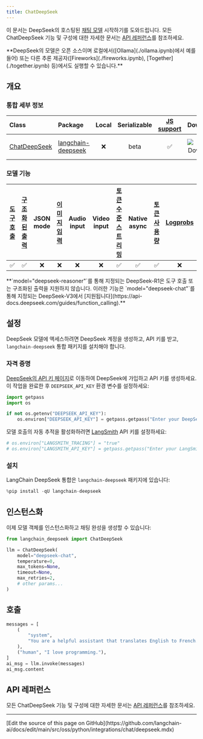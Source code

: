 ```yaml
---
title: ChatDeepSeek
---
```


이 문서는 DeepSeek의 호스팅된 [채팅 모델](/oss/python/langchain/models) 시작하기를 도와드립니다. 모든 ChatDeepSeek 기능 및 구성에 대한 자세한 문서는 [API 레퍼런스](https://python.langchain.com/api_reference/deepseek/chat_models/langchain_deepseek.chat_models.ChatDeepSeek.html)를 참조하세요.

<Tip>
**DeepSeek의 모델은 오픈 소스이며 로컬에서([Ollama](./ollama.ipynb)에서 예를 들어) 또는 다른 추론 제공자([Fireworks](./fireworks.ipynb), [Together](./together.ipynb) 등)에서도 실행할 수 있습니다.**

</Tip>

## 개요

### 통합 세부 정보

| Class | Package | Local | Serializable | [JS support](https://js.langchain.com/docs/integrations/chat/deepseek) | Downloads | Version |
| :--- | :--- | :---: | :---: |  :---: | :---: | :---: |
| [ChatDeepSeek](https://python.langchain.com/api_reference/deepseek/chat_models/langchain_deepseek.chat_models.ChatDeepSeek.html) | [langchain-deepseek](https://python.langchain.com/api_reference/deepseek/) | ❌ | beta | ✅ | ![PyPI - Downloads](https://img.shields.io/pypi/dm/langchain-deepseek?style=flat-square&label=%20) | ![PyPI - Version](https://img.shields.io/pypi/v/langchain-deepseek?style=flat-square&label=%20) |

### 모델 기능

| [도구 호출](/oss/python/langchain/tools) | [구조화된 출력](/oss/python/langchain/structured-output) | JSON mode | [이미지 입력](/oss/python/langchain/messages#multimodal) | Audio input | Video input | [토큰 수준 스트리밍](/oss/python/langchain/streaming/) | Native async | [토큰 사용량](/oss/python/langchain/models#token-usage) | [Logprobs](/oss/python/langchain/models#log-probabilities) |
| :---: | :---: | :---: | :---: |  :---: | :---: | :---: | :---: | :---: | :---: |
| ✅ | ✅ | ❌ | ❌ | ❌ | ❌ | ✅ | ✅ | ✅ | ❌ |

<Note>
**`model="deepseek-reasoner"`를 통해 지정되는 DeepSeek-R1은 도구 호출 또는 구조화된 출력을 지원하지 않습니다. 이러한 기능은 `model="deepseek-chat"`를 통해 지정되는 DeepSeek-V3에서 [지원됩니다](https://api-docs.deepseek.com/guides/function_calling).**

</Note>

## 설정

DeepSeek 모델에 액세스하려면 DeepSeek 계정을 생성하고, API 키를 받고, `langchain-deepseek` 통합 패키지를 설치해야 합니다.

### 자격 증명

[DeepSeek의 API 키 페이지](https://platform.deepseek.com/api_keys)로 이동하여 DeepSeek에 가입하고 API 키를 생성하세요. 이 작업을 완료한 후 `DEEPSEEK_API_KEY` 환경 변수를 설정하세요:

```python
import getpass
import os

if not os.getenv("DEEPSEEK_API_KEY"):
    os.environ["DEEPSEEK_API_KEY"] = getpass.getpass("Enter your DeepSeek API key: ")
```

모델 호출의 자동 추적을 활성화하려면 [LangSmith](https://docs.smith.langchain.com/) API 키를 설정하세요:

```python
# os.environ["LANGSMITH_TRACING"] = "true"
# os.environ["LANGSMITH_API_KEY"] = getpass.getpass("Enter your LangSmith API key: ")
```

### 설치

LangChain DeepSeek 통합은 `langchain-deepseek` 패키지에 있습니다:

```python
%pip install -qU langchain-deepseek
```

## 인스턴스화

이제 모델 객체를 인스턴스화하고 채팅 완성을 생성할 수 있습니다:

```python
from langchain_deepseek import ChatDeepSeek

llm = ChatDeepSeek(
    model="deepseek-chat",
    temperature=0,
    max_tokens=None,
    timeout=None,
    max_retries=2,
    # other params...
)
```

## 호출

```python
messages = [
    (
        "system",
        "You are a helpful assistant that translates English to French. Translate the user sentence.",
    ),
    ("human", "I love programming."),
]
ai_msg = llm.invoke(messages)
ai_msg.content
```

## API 레퍼런스

모든 ChatDeepSeek 기능 및 구성에 대한 자세한 문서는 [API 레퍼런스](https://python.langchain.com/api_reference/deepseek/chat_models/langchain_deepseek.chat_models.ChatDeepSeek.html)를 참조하세요.

---

<Callout icon="pen-to-square" iconType="regular">
  [Edit the source of this page on GitHub](https://github.com/langchain-ai/docs/edit/main/src/oss/python/integrations/chat/deepseek.mdx)
</Callout>
